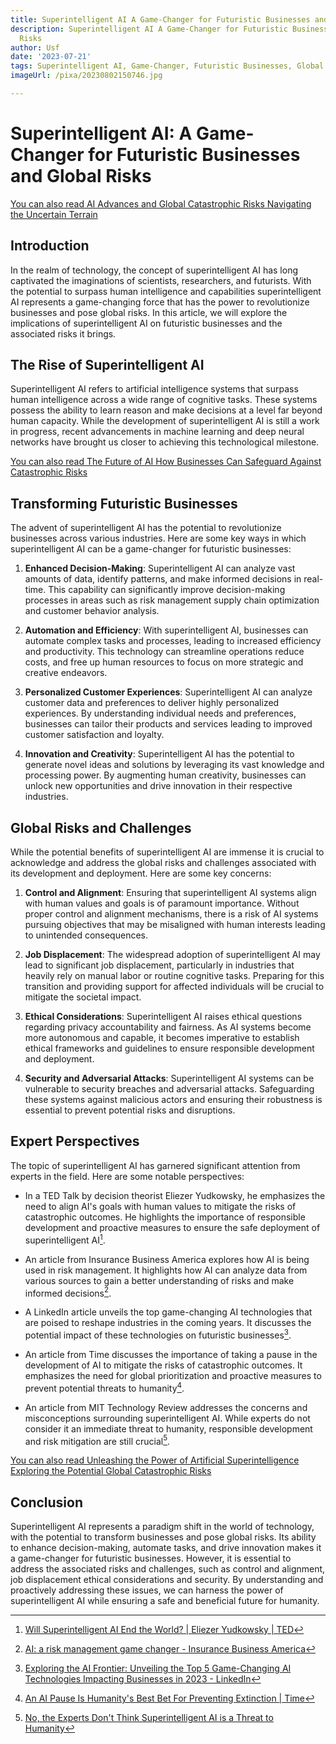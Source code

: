 ```yaml
---
title: Superintelligent AI A Game-Changer for Futuristic Businesses and Global Risks
description: Superintelligent AI A Game-Changer for Futuristic Businesses and Global
  Risks
author: Usf
date: '2023-07-21'
tags: Superintelligent AI, Game-Changer, Futuristic Businesses, Global Risks
imageUrl: /pixa/20230802150746.jpg

---
```

# Superintelligent AI: A Game-Changer for Futuristic Businesses and Global Risks

[You can also read AI Advances and  Global Catastrophic  Risks Navigating the  Uncertain Terrain](AI%20Advances%20and%20Global%20Catastrophic%20Risks%20Navigating%20the%20Uncertain%20Terrain)


## Introduction

In the realm of  technology, the concept of superintelligent AI has long captivated the imaginations of scientists, researchers, and futurists. With the potential to surpass human intelligence and capabilities superintelligent AI represents a game-changing force that has the power to revolutionize businesses and pose global  risks.  In this article, we will explore the implications of superintelligent AI on futuristic businesses and  the associated risks it brings. 

## The Rise of Superintelligent AI

Superintelligent  AI refers to artificial intelligence systems  that surpass  human intelligence  across a wide range of cognitive tasks. These  systems possess the ability to learn  reason and make decisions at a  level far beyond human capacity. While  the development of superintelligent AI  is  still a work  in  progress, recent advancements in machine  learning and deep neural networks have brought us closer to achieving this technological  milestone.

[You can also read The Future of  AI How Businesses Can Safeguard Against Catastrophic  Risks](The%20Future%20of%20AI%20How%20Businesses%20Can%20Safeguard%20Against%20Catastrophic%20Risks)


##  Transforming Futuristic Businesses

The advent of superintelligent AI has  the  potential to revolutionize businesses across various industries. Here are some key ways in which superintelligent AI can be a game-changer for futuristic businesses:

1. **Enhanced Decision-Making**: Superintelligent AI can analyze vast amounts of  data, identify patterns, and make informed decisions in real-time. This capability can significantly improve decision-making processes in areas such as  risk management supply chain optimization and customer behavior analysis.

2. **Automation and Efficiency**: With superintelligent AI, businesses can automate complex tasks and processes, leading to increased efficiency and productivity. This technology can streamline  operations reduce costs, and free up human resources to focus on more strategic and creative  endeavors.

3. **Personalized Customer Experiences**: Superintelligent AI can analyze customer data and preferences to  deliver highly personalized experiences.  By understanding individual needs and preferences, businesses can tailor their products and services leading to improved customer satisfaction and loyalty.

4. **Innovation and Creativity**: Superintelligent AI has the potential to generate novel ideas and solutions by leveraging its vast knowledge and processing power. By augmenting human creativity, businesses can unlock new opportunities and drive innovation in their respective industries.

##  Global Risks  and Challenges

While the potential benefits of superintelligent AI are immense it is crucial to acknowledge  and address the global risks and challenges associated with its development and deployment. Here are some key concerns:

1. **Control and Alignment**: Ensuring that superintelligent  AI systems align with human values and goals is of paramount importance. Without proper control and alignment mechanisms, there is a risk of  AI systems pursuing objectives  that may be misaligned with human interests leading to unintended consequences.

2. **Job Displacement**: The widespread adoption  of superintelligent  AI may lead to significant job displacement, particularly in industries that heavily  rely on  manual labor or routine cognitive tasks. Preparing for this transition and providing support for  affected individuals will be crucial to mitigate the societal impact.

3. **Ethical Considerations**: Superintelligent  AI raises ethical questions regarding privacy accountability and fairness. As AI systems become more autonomous and capable, it becomes imperative to establish ethical frameworks and guidelines to ensure responsible development and deployment.

4. **Security and Adversarial  Attacks**: Superintelligent AI systems can be vulnerable to security breaches and adversarial attacks. Safeguarding  these systems  against malicious actors and ensuring their  robustness is essential to prevent potential risks  and disruptions.

## Expert Perspectives

The topic of superintelligent AI has garnered significant attention from experts  in the field. Here are some notable  perspectives:

-  In a  TED Talk by decision theorist Eliezer  Yudkowsky, he emphasizes the need to align AI's  goals with human values to mitigate  the risks of  catastrophic outcomes. He highlights the importance of  responsible development and proactive measures  to ensure the safe deployment  of superintelligent  AI[^1^].

- An article  from Insurance Business America explores how AI is being used in risk management. It highlights how AI can analyze data from various sources to gain  a better  understanding  of risks  and make informed decisions[^2^].

-  A LinkedIn article unveils the top  game-changing AI technologies that are poised to reshape industries in the coming years. It discusses  the potential impact of these technologies on futuristic businesses[^3^].

-  An article from Time discusses the importance  of taking a pause in the development of AI to  mitigate  the risks of  catastrophic outcomes. It  emphasizes the need for  global prioritization and proactive measures to prevent potential threats to humanity[^4^].

- An article from MIT Technology Review  addresses the concerns and misconceptions surrounding superintelligent AI. While experts do  not consider it  an immediate threat to humanity, responsible  development and risk mitigation  are still crucial[^5^].

[You can also read Unleashing the Power of Artificial Superintelligence Exploring the Potential Global Catastrophic Risks](Unleashing%20the%20Power%20of%20Artificial%20Superintelligence%20Exploring%20the%20Potential%20Global%20Catastrophic%20Risks)


## Conclusion

Superintelligent AI represents a paradigm shift in the world of technology, with the potential to transform businesses and pose global risks. Its ability to enhance decision-making,  automate tasks, and drive innovation makes it a game-changer for futuristic businesses. However, it is essential to address the associated risks and challenges, such as control  and alignment, job displacement ethical considerations and  security. By understanding and proactively addressing these issues, we can harness  the power of superintelligent AI while ensuring a safe and beneficial future for humanity.

[^1^]: [Will Superintelligent AI End the World? | Eliezer Yudkowsky | TED](https://youtube.com/watch?v=Yd0yQ9yxSYY)

[^2^]: [AI: a  risk management game changer - Insurance Business America](https://www.insurancebusinessmag.com/us/risk-management/news/ai-a-risk-management-game-changer-92869.aspx)

[^3^]:  [Exploring the AI Frontier: Unveiling the Top 5 Game-Changing AI  Technologies Impacting Businesses in 2023 - LinkedIn](https://www.linkedin.com/pulse/exploring-ai-frontier-unveiling-top-5-game-changing)

[^4^]:  [An AI Pause Is Humanity's Best Bet For Preventing  Extinction | Time](https://time.com/6295879/ai-pause-is-humanitys-best-bet-for-preventing-extinction/)

[^5^]: [No, the Experts Don't Think Superintelligent AI is a Threat  to Humanity](https://www.technologyreview.com/2016/09/20/70131/no-the-experts-dont-think-superintelligent-ai-is-a-threat-to-humanity/)